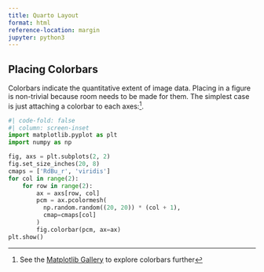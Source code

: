 ```yaml
---
title: Quarto Layout
format: html
reference-location: margin
jupyter: python3
---
```


## Placing Colorbars

Colorbars indicate the quantitative extent of image data.
Placing in a figure is non-trivial because room needs to
be made for them. The simplest case is just attaching a 
colorbar to each axes:^[See the [Matplotlib Gallery](https://matplotlib.org/stable/gallery/subplots_axes_and_figures/colorbar_placement.html) to explore colorbars further].

```python
#| code-fold: false
#| column: screen-inset
import matplotlib.pyplot as plt
import numpy as np

fig, axs = plt.subplots(2, 2)
fig.set_size_inches(20, 8)
cmaps = ['RdBu_r', 'viridis']
for col in range(2):
    for row in range(2):
        ax = axs[row, col]
        pcm = ax.pcolormesh(
          np.random.random((20, 20)) * (col + 1),
          cmap=cmaps[col]
        )
        fig.colorbar(pcm, ax=ax)
plt.show()
```